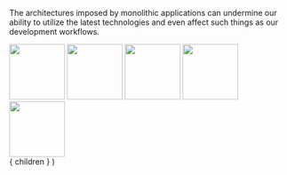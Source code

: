 
The architectures imposed by monolithic applications can undermine our ability to 
utilize the latest technologies and even affect such things as our development workflows.

<div sx={{
  display: 'flex',
  flexDirection: 'space-between'
}}>
<Appear>
  <img src={ shopifyLogo } width="100" />
  <img src={ drupalLogo } width="100" />
  <img src={ joomlaLogo } width="100" />
  <img src={ magentoLogo } width="100" />
  <img src={ wordpressLogo } width="100" />
</Appear>
</div>

  <Layout>
    { children }
  </Layout>
)
